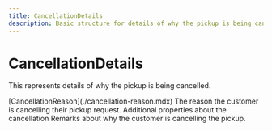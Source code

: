```yaml
---
title: CancellationDetails
description: Basic structure for details of why the pickup is being cancelled.
---
```


CancellationDetails
===============================================
This represents details of why the pickup is being cancelled.

<Reference>
  <Field name="reason" nullable={true}>
    <Type>
      [CancellationReason](./cancellation-reason.mdx)
    </Type>
    <Description>
      The reason the customer is cancelling their pickup request.
    </Description>
  </Field>
  <Field name="cancellation_options" type="object[]" nullable={true}>
    <Description>
      Additional properties about the cancellation
    </Description>
  </Field>
  <Field name="remarks" type="string" nullable={true}>
    <Description>
      Remarks about why the customer is cancelling the pickup.
    </Description>
  </Field>
</Reference>